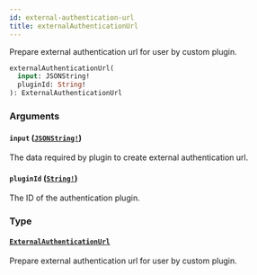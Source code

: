 ```yaml
---
id: external-authentication-url
title: externalAuthenticationUrl
---
```


Prepare external authentication url for user by custom plugin.

```graphql
externalAuthenticationUrl(
  input: JSONString!
  pluginId: String!
): ExternalAuthenticationUrl

```

### Arguments

#### `input` ([`JSONString!`](/docs/developer/api-reference/scalars/json-string))

The data required by plugin to create external authentication url.

#### `pluginId` ([`String!`](/docs/developer/api-reference/scalars/string))

The ID of the authentication plugin.

### Type

#### [`ExternalAuthenticationUrl`](/docs/developer/api-reference/objects/external-authentication-url)

Prepare external authentication url for user by custom plugin.
